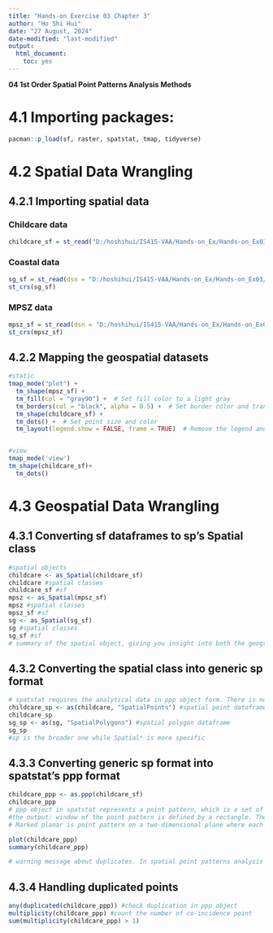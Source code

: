 ```yaml
---
title: "Hands-on Exercise 03 Chapter 3"
author: "Ho Shi Hui"
date: "27 August, 2024"
date-modified: "last-modified"
output:
  html_document:
    toc: yes
---
```


**04 1st Order Spatial Point Patterns Analysis Methods**

# 4.1 Importing packages:
```r
pacman::p_load(sf, raster, spatstat, tmap, tidyverse)
```

# 4.2 Spatial Data Wrangling
## 4.2.1 Importing spatial data
### Childcare data
```r
childcare_sf = st_read("D:/hoshihui/IS415-VAA/Hands-on_Ex/Hands-on_Ex03/data/child-care-services-geojson.geojson") %>% st_transform(crs = 3414)
```
### Coastal data
```r
sg_sf = st_read(dsn = "D:/hoshihui/IS415-VAA/Hands-on_Ex/Hands-on_Ex03/data", layer="CostalOutline") %>% st_transform(crs = 3414)
st_crs(sg_sf)
```
### MPSZ data
```r
mpsz_sf = st_read(dsn = "D:/hoshihui/IS415-VAA/Hands-on_Ex/Hands-on_Ex03/data", layer = "MP14_SUBZONE_WEB_PL") %>% st_transform(crs = 3414)
st_crs(mpsz_sf)
```

## 4.2.2 Mapping the geospatial datasets
```r
#static
tmap_mode("plot") +
  tm_shape(mpsz_sf) +
  tm_fill(col = "gray90") +  # Set fill color to a light gray
  tm_borders(col = "black", alpha = 0.5) +  # Set border color and transparency
  tm_shape(childcare_sf) +
  tm_dots() +  # Set point size and color
  tm_layout(legend.show = FALSE, frame = TRUE)  # Remove the legend and add a frame


#view
tmap_mode('view')
tm_shape(childcare_sf)+
  tm_dots()
```

# 4.3 Geospatial Data Wrangling
## 4.3.1 Converting sf dataframes to sp's Spatial class
```r
#spatial objects
childcare <- as_Spatial(childcare_sf)
childcare #spatial classes
childcare_sf #sf
mpsz <- as_Spatial(mpsz_sf)
mpsz #spatial classes
mpsz_sf #sf
sg <- as_Spatial(sg_sf)
sg #spatial classes
sg_sf #sf
# summary of the spatial object, giving you insight into both the geographic data (the polygons) and the associated attribute data
```

## 4.3.2 Converting the spatial class into generic sp format
```r
# spatstat requires the analytical data in ppp object form. There is no direct way to convert a Spatial* classes into ppp object. We need to convert the Spatial classes* into Spatial object first.
childcare_sp <- as(childcare, "SpatialPoints") #spatial point dataframe
childcare_sp
sg_sp <- as(sg, "SpatialPolygons") #spatial polygon dataframe
sg_sp
#sp is the broader one while Spatial* is more specific
```

## 4.3.3 Converting generic sp format into spatstat's ppp format
```r
childcare_ppp <- as.ppp(childcare_sf)
childcare_ppp
# ppp object in spatstat represents a point pattern, which is a set of points in a two-dimensional space
#the output: window of the point pattern is defined by a rectangle. The coordinates specify the extent of this rectangle
# Marked planar is point pattern on a two-dimensional plane where each point has an associated "mark." In this context, "marks" are additional attributes or categories assigned to each point.

plot(childcare_ppp)
summary(childcare_ppp)

# warning message about duplicates. In spatial point patterns analysis an issue of significant is the presence of duplicates. The statistical methodology used for spatial point patterns processes is based largely on the assumption that process are simple, that is, that the points cannot be coincident
```

## 4.3.4 Handling duplicated points
```r
any(duplicated(childcare_ppp)) #check duplication in ppp object
multiplicity(childcare_ppp) #count the number of co-incidence point
sum(multiplicity(childcare_ppp) > 1)
```